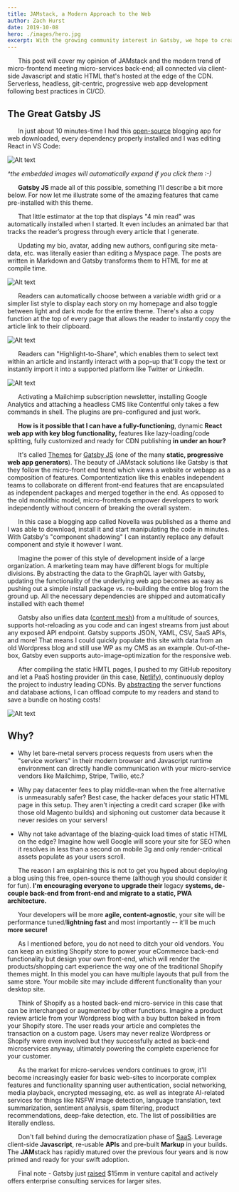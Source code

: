 ```yaml
---
title: JAMstack, a Modern Approach to the Web
author: Zach Hurst
date: 2019-10-08
hero: ./images/hero.jpg
excerpt: With the growing community interest in Gatsby, we hope to create more resources that make it easier for anyone to grasp the power of this incredible tool.
---
```


&nbsp;&nbsp;&nbsp;&nbsp;&nbsp;&nbsp;This post will cover my opinion of JAMstack and the modern trend of micro-frontend meeting micro-services back-end; all connected via client-side Javascript and static HTML that's hosted at the edge of the CDN. Serverless, headless, git-centric, progressive web app development following best practices in CI/CD.

## The Great Gatsby JS 

&nbsp;&nbsp;&nbsp;&nbsp;&nbsp;&nbsp;In just about 10 minutes-time I had this [open-source](https://novela.narative.co) blogging app for web downloaded, every dependency properly installed and I was editing React in VS Code: 

<div className="Image__Medium">
  <img
    src="./images/article-image.jpg"
    title="Editing Novela"
    alt="Alt text"
  />
</div>

*^the embedded images will automatically expand if you click them :-)*

&nbsp;&nbsp;&nbsp;&nbsp;&nbsp;&nbsp;**Gatsby JS** made all of this possible, something I'll describe a bit more below. For now let me illustrate some of the amazing features that came pre-installed with this theme. 

&nbsp;&nbsp;&nbsp;&nbsp;&nbsp;&nbsp;That little estimator at the top that displays "4 min read" was automatically installed when I started. It even includes an animated bar that tracks the reader’s progress through every article that I generate. 

&nbsp;&nbsp;&nbsp;&nbsp;&nbsp;&nbsp;Updating my bio, avatar, adding new authors, configuring site meta-data, etc. was literally easier than editing a Myspace page. The posts are written in Markdown and Gatsby transforms them to HTML for me at compile time. 

<div className="Image__Small">
  <img
    src="./images/edit.jpg"
    title="Editing Novela"
    alt="Alt text"
  />
</div>

&nbsp;&nbsp;&nbsp;&nbsp;&nbsp;&nbsp;Readers can automatically choose between a variable width grid or a simpler list style to display each story on my homepage and also toggle between light and dark mode for the entire theme. There's also a copy function at the top of every page that allows the reader to instantly copy the article link to their clipboard. 

<div className="Image__Small">
  <img
    src="./images/copylink-toggle_light_dark.jpg"
    title="Highlight To Share"
    alt="Alt text"
  />
</div>

&nbsp;&nbsp;&nbsp;&nbsp;&nbsp;&nbsp;Readers can "Highlight-to-Share", which enables them to select text within an article and instantly interact with a pop-up that'll copy the text or instantly import it into a supported platform like Twitter or LinkedIn. 

<div className="Image__Small">
  <img
    src="./images/highlight-to-share.jpg"
    title="Highlight To Share"
    alt="Alt text"
  />
</div>

&nbsp;&nbsp;&nbsp;&nbsp;&nbsp;&nbsp;Activating a Mailchimp subscription newsletter, installing Google Analytics and attaching a headless CMS like Contentful only takes a few commands in shell. The plugins are pre-configured and just work. 

&nbsp;&nbsp;&nbsp;&nbsp;&nbsp;&nbsp;**How is it possible that I can have a fully-functioning**, dynamic **React web app with key blog functionality,** features like lazy-loading/code splitting, fully customized and ready for CDN publishing **in under an hour?** 

&nbsp;&nbsp;&nbsp;&nbsp;&nbsp;&nbsp;It's called [Themes](https://www.gatsbyjs.org/docs/themes/) for [Gatsby JS](https://www.gatsbyjs.org/) (one of the many **static, progressive web app generators**). The beauty of JAMstack solutions like Gatsby is that they follow the micro-front end trend which views a website or webapp as a composition of features. Compontentization like this enables independent teams to collaborate on different front-end features that are encapsulated as independent packages and merged together in the end. As opposed to the old monolithic model, micro-frontends empower developers to work independently without concern of breaking the overall system. 

&nbsp;&nbsp;&nbsp;&nbsp;&nbsp;&nbsp;In this case a blogging app called Novella was published as a theme and I was able to download, install it and start manipulating the code in minutes. With Gatsby's "component shadowing" I can instantly replace any default component and style it however I want. 

&nbsp;&nbsp;&nbsp;&nbsp;&nbsp;&nbsp;Imagine the power of this style of development inside of a large organization. A marketing team may have different blogs for multiple divisions. By abstracting the data to the GraphQL layer with Gatsby, updating the functionality of the underlying web app becomes as easy as pushing out a simple install package vs. re-building the entire blog from the ground up. All the necessary dependencies are shipped and automatically installed with each theme!

&nbsp;&nbsp;&nbsp;&nbsp;&nbsp;&nbsp;Gatsby also unifies data ([content mesh](https://www.gatsbyjs.org/blog/2018-10-04-journey-to-the-content-mesh/)) from a multitude of sources, supports hot-reloading as you code and can ingest streams from just about any exposed API endpoint. Gatsby supports JSON, YAML, CSV, SaaS APIs, and more! That means I could quickly populate this site with data from an old Wordpress blog and still use WP as my CMS as an example. Out-of-the-box, Gatsby even supports auto-image-optimization for the responsive web.

&nbsp;&nbsp;&nbsp;&nbsp;&nbsp;&nbsp;After compiling the static HMTL pages, I pushed to my GitHub repository and let a PaaS hosting provider (in this case, [Netlify](https://www.netlify.com/)), continuously deploy the project to industry leading CDNs. By [abstracting](https://medium.com/memory-leak/the-jamstack-its-pretty-sweet-e0834e4e6bb7) the server functions and database actions, I can offload compute to my readers and stand to save a bundle on hosting costs! 

<div className="Image__Small">
  <img
    src="./images/netlify.jpg"
    title="Highlight To Share"
    alt="Alt text"
  />
</div>

## Why?

- Why let bare-metal servers process requests from users when the "service workers" in their modern browser and Javascript runtime environment can directly handle communication with your micro-service vendors like Mailchimp, Stripe, Twilio, etc.? 

- Why pay datacenter fees to play middle-man when the free alternative is unmeasurably safer? Best case, the hacker defaces your static HTML page in this setup. They aren't injecting a credit card scraper (like with those old Magento builds) and siphoning out customer data because it never resides on your servers! 

- Why not take advantage of the blazing-quick load times of static HTML on the edge? Imagine how well Google will score your site for SEO when it resolves in less than a second on mobile 3g and only render-critical assets populate as your users scroll.

&nbsp;&nbsp;&nbsp;&nbsp;&nbsp;&nbsp;The reason I am explaining this is not to get you hyped about deploying a blog using this free, open-source theme (although you should consider it for fun). **I'm encouraging everyone to upgrade their** legacy **systems, de-couple back-end from front-end and migrate to a static, PWA architecture.** 

&nbsp;&nbsp;&nbsp;&nbsp;&nbsp;&nbsp;Your developers will be more **agile, content-agnostic**, your site will be performance tuned/**lightning fast** and most importantly --  it'll be much **more secure!**

&nbsp;&nbsp;&nbsp;&nbsp;&nbsp;&nbsp;As I mentioned before, you do not need to ditch your old vendors. You can keep an existing Shopify store to power your eCommerce back-end functionality but design your own front-end, which will render the products/shopping cart experience the way one of the traditional Shopify themes might. In this model you can have multiple layouts that pull from the same store. Your mobile site may include different functionality than your desktop site. 

&nbsp;&nbsp;&nbsp;&nbsp;&nbsp;&nbsp;Think of Shopify as a hosted back-end micro-service in this case that can be interchanged or augmented by other functions. Imagine a product review article from your Wordpress blog with a buy button baked in from your Shopify store. The user reads your article and completes the transaction on a custom page. Users may never realize Wordpress or Shopify were even involved but they successfully acted as back-end microservices anyway, ultimately powering the complete experience for your customer.

&nbsp;&nbsp;&nbsp;&nbsp;&nbsp;&nbsp;As the market for micro-services vendors continues to grow, it'll become increasingly easier for basic web-sites to incorporate complex features and functionality spanning user authentication, social networking, media playback, encrypted messaging, etc. as well as integrate AI-related services for things like NSFW image detection, language translation, text summarization, sentiment analysis, spam filtering, product recommendations, deep-fake detection, etc. The list of possibilities are literally endless.

&nbsp;&nbsp;&nbsp;&nbsp;&nbsp;&nbsp;Don't fall behind during the democratization phase of [SaaS](https://techcrunch.com/2019/09/06/apis-are-the-next-big-saas-wave/). Leverage client-side **Javascript**, re-usable **APIs** and pre-built **Markup** in your builds. The **JAM**stack has rapidly matured over the previous four years and is now primed and ready for your swift adoption.

&nbsp;&nbsp;&nbsp;&nbsp;&nbsp;&nbsp;Final note - Gatsby just [raised](https://venturebeat.com/2019/09/26/gatsby-raises-15-million-for-website-and-web-app-development-tools/) $15mm in venture capital and actively offers enterprise consulting services for larger sites.
